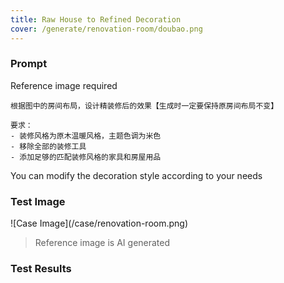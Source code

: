```yaml
---
title: Raw House to Refined Decoration
cover: /generate/renovation-room/doubao.png
---
```


### Prompt

Reference image required

```text
根据图中的房间布局，设计精装修后的效果【生成时一定要保持原房间布局不变】

要求：
- 装修风格为原木温暖风格，主题色调为米色
- 移除全部的装修工具
- 添加足够的匹配装修风格的家具和房屋用品
```

You can modify the decoration style according to your needs

### Test Image

<div className="w-[30%] mx-auto">
![Case Image](/case/renovation-room.png)
</div>


> Reference image is AI generated

### Test Results

<ImagePreview>
  <ImageCase imageUrl="/generate/renovation-room/chatgpt.png" modelName="ChatGPT" />
  <ImageCase imageUrl="/generate/renovation-room/doubao.png" modelName="Doubao" />
  <ImageCase imageUrl="/generate/renovation-room/jimeng.jpeg" modelName="Jimeng" />
</ImagePreview> 